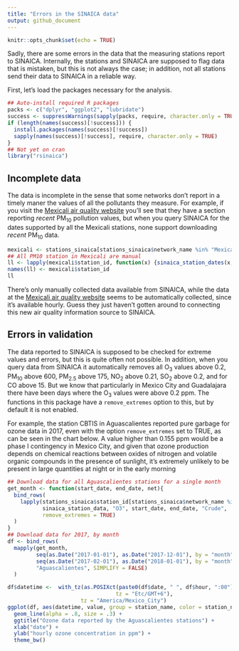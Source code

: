 ```yaml
---
title: "Errors in the SINAICA data"
output: github_document
---
```


```r
knitr::opts_chunk$set(echo = TRUE)
```

Sadly, there are some errors in the data that the measuring stations report to SINAICA. Internally,
the stations and SINAICA are supposed to flag data that is mistaken, but this is not always the case; in addition, not all stations send their data to SINAICA in a reliable way.

First, let's load the packages necessary for the analysis.

```r
## Auto-install required R packages
packs <- c("dplyr", "ggplot2", "lubridate")
success <- suppressWarnings(sapply(packs, require, character.only = TRUE))
if (length(names(success)[!success])) {
  install.packages(names(success)[!success])
  sapply(names(success)[!success], require, character.only = TRUE)
}
## Not yet on cran
library("rsinaica")
```
## Incomplete data

The data is incomplete in the sense that some networks don't report in a timely maner the values of all the pollutants they measure. For example, if you visit the [Mexicali air quality website](http://www.mexicali.gob.mx/webpub/consultaweb/EmmcaHistorial.aspx) you'll see that they have a section reporting *recent* PM<sub>10</sub> pollution values, but when you query SINAICA for the dates supported by all
the Mexicali stations, none support downloading *recent* PM<sub>10</sub> data.

```r
mexicali <- stations_sinaica[stations_sinaica$network_name %in% "Mexicali", 1:5]
## All PM10 station in Mexicali are manual
ll <- lapply(mexicali$station_id, function(x) {sinaica_station_dates(x, "Manual")})
names(ll) <- mexicali$station_id
ll
```

There's only manually collected data available from SINAICA, while the data at the [Mexicali air quality website](http://www.mexicali.gob.mx/webpub/consultaweb/EmmcaHistorial.aspx) seems to be automatically collected, since it's available hourly. Guess they just haven't gotten around to connecting this new air quality information source to SINAICA.

## Errors in validation

The data reported to SINAICA is supposed to be checked for extreme values and errors, but this is quite often not possible. In addition, when you query data from SINAICA it automatically removes all O<sub>3</sub> values above 0.2, PM<sub>10</sub> above 600, PM<sub>2.5</sub> above 175, NO<sub>2</sub> above 0.21, SO<sub>2</sub> above 0.2, and for CO above 15. But we know that particularly in Mexico City and Guadalajara there have been days where the O<sub>3</sub> values were above 0.2 ppm. The functions in this package have a `remove_extremes` option to this, but by default it is not enabled.

For example, the station CBTIS in Aguascalientes reported pure garbage for ozone data in 2017, even with the option `remove_extremes` set to TRUE, as can be seen in the chart below. A value higher than 0.155 ppm would be a phase I contingency in Mexico City, and given that ozone production depends on chemical reactions between oxides of nitrogen and volatile organic compounds in the presence of sunlight, it's extremely unlikely to be present in large quantities at night or in the early morning

```r
## Download data for all Aguascalientes stations for a single month
get_month <- function(start_date, end_date, net){
  bind_rows(
    lapply(stations_sinaica$station_id[stations_sinaica$network_name %in% net],
           sinaica_station_data, "O3", start_date, end_date, "Crude", 
           remove_extremes = TRUE)
  )
}
## Download data for 2017, by month
df <- bind_rows(
  mapply(get_month,
         seq(as.Date("2017-01-01"), as.Date("2017-12-01"), by = "month"),
         seq(as.Date("2017-02-01"), as.Date("2018-01-01"), by = "month") - 1,
         "Aguascalientes", SIMPLIFY = FALSE)
  )

df$datetime <-  with_tz(as.POSIXct(paste0(df$date, " ", df$hour, ":00"), 
                                  tz = "Etc/GMT+6"),
                       tz = "America/Mexico_City") 
ggplot(df, aes(datetime, value, group = station_name, color = station_name)) +
  geom_line(alpha = .8, size = .3) +
  ggtitle("Ozone data reported by the Aguascalientes stations") +
  xlab("date") +
  ylab("hourly ozone concentration in ppm") +
  theme_bw()
```
